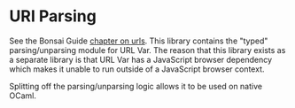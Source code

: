 # URI Parsing

See the Bonsai Guide [chapter on urls](../bonsai/docs/how_to/uri_parsing.mdx).
This library contains the "typed" parsing/unparsing module for URL Var. The
reason that this library exists as a separate library is that URL Var has a
JavaScript browser dependency which makes it unable to run outside of a JavaScript
browser context.

Splitting off the parsing/unparsing logic allows it to be used on native OCaml.
